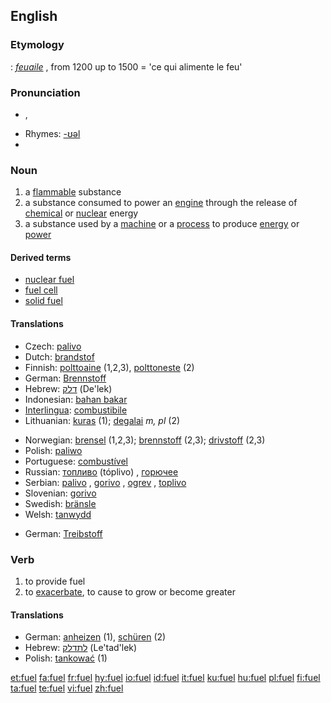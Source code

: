{{wikipedia|dab=fuel (disambiguation)|fuel}}
==English==

===Etymology===
{{OF.}}: ''[[feuaile]]'' , from 1200 up to 1500 = 'ce qui alimente le feu'

===Pronunciation===
* {{IPA|/ˈfjuːəl̩/}}, {{SAMPA|/"fju:@l/}}
* Rhymes: [[Rhymes:English:-ʊəl|-ʊəl]]
*{{audio|en-uk-fuel.ogg|Audio (UK)}}

===Noun===
{{wikipedia}}
{{en-noun}}

# a [[flammable]] substance
# a substance consumed to power an [[engine]] through the release of [[chemical]] or [[nuclear]] energy
# a substance used by a [[machine]] or a [[process]] to produce [[energy]] or [[power]]

====Derived terms====
*[[nuclear fuel]]
*[[fuel cell]]
*[[solid fuel]]

====Translations====
{{trans-top|flammable substance}}
*Czech: [[palivo]] {{n}}
*Dutch: [[brandstof]]
*Finnish: [[polttoaine]] (1,2,3), [[polttoneste]] (2)
*German: [[Brennstoff]] {{m}}
*Hebrew: [[דלק]] (De'lek)
*Indonesian: [[bahan bakar]]
*[[Interlingua]]: [[combustibile]]
*Lithuanian: [[kuras]] {{m}} (1); [[degalai]] ''m, pl'' (2)
{{trans-mid}}
*Norwegian: [[brensel]] {{n}} (1,2,3); [[brennstoff]] {{n}} (2,3); [[drivstoff]] {{n}} (2,3)
*Polish: [[paliwo]]
*Portuguese: [[combustível]] {{m}}
*Russian: [[топливо]] (tóplivo) {{n}}, [[горючее]] {{n}}
*Serbian: [[palivo]] {{n}}, [[gorivo]] {{n}}, [[ogrev]] {{m}}, [[toplivo]] {{n}}
*Slovenian: [[gorivo]]
*Swedish: [[bränsle]]
*Welsh: [[tanwydd]] {{m}}
{{trans-bottom}}

{{trans-top|substance consumed to power an engine}}
*German: [[Treibstoff]] {{m}}
{{trans-mid}}
{{trans-bottom}}

===Verb===
{{en-verb}}
{{en-verb|fuell|ing}}
# to provide fuel
# to [[exacerbate]], to cause to grow or become greater

====Translations====
{{top}}
*German: [[anheizen]] (1), [[schüren]] (2)
*Hebrew: [[לתדלק]] (Le'tad'lek)
*Polish: [[tankować]] (1)
{{bottom}}

[[et:fuel]]
[[fa:fuel]]
[[fr:fuel]]
[[hy:fuel]]
[[io:fuel]]
[[id:fuel]]
[[it:fuel]]
[[ku:fuel]]
[[hu:fuel]]
[[pl:fuel]]
[[fi:fuel]]
[[ta:fuel]]
[[te:fuel]]
[[vi:fuel]]
[[zh:fuel]]